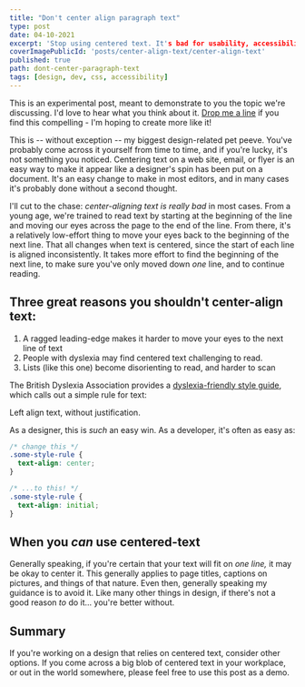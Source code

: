 ```yaml
---
title: "Don't center align paragraph text"
type: post
date: 04-10-2021
excerpt: 'Stop using centered text. It's bad for usability, accessibility, and eye scanning -- and nobody anywhere wants to read like that.'
coverImagePublicId: 'posts/center-align-text/center-align-text'
published: true
path: dont-center-paragraph-text
tags: [design, dev, css, accessibility]
---
```



<Aside type="note">

This is an experimental post, meant to demonstrate to you the topic we're discussing. I'd love to hear what you think about it. [Drop me a line](https://twitter.com/irreverentmike) if you find this compelling - I'm hoping to create more like it!

</Aside>

<CenteredTextDemo>

This is -- without exception -- my biggest design-related pet peeve. You've probably come across it yourself from time to time, and if you're lucky, it's not something you noticed. Centering text on a web site, email, or flyer is an easy way to make it appear like a designer's spin has been put on a document. It's an easy change to make in most editors, and in many cases it's probably done without a second thought.

I'll cut to the chase: _center-aligning text is really bad_ in most cases. From a young age, we're trained to read text by starting at the beginning of the line and moving our eyes across the page to the end of the line. From there, it's a relatively low-effort thing to move your eyes back to the beginning of the next line. That all changes when text is centered, since the start of each line is aligned inconsistently. It takes more effort to find the beginning of the next line, to make sure you've only moved down _one_ line, and to continue reading.

## Three great reasons you shouldn't center-align text:

1. A ragged leading-edge makes it harder to move your eyes to the next line of text
2. People with dyslexia may find centered text challenging to read.
3. Lists (like this one) become disorienting to read, and harder to scan

The British Dyslexia Association provides a <a href="https://www.bdadyslexia.org.uk/advice/employers/creating-a-dyslexia-friendly-workplace/dyslexia-friendly-style-guide" target="_blank">dyslexia-friendly style guide</a>, which calls out a simple rule for text:

<Aside type="note">Left align text, without justification.</Aside>

As a designer, this is _such_ an easy win. As a developer, it's often as easy as:

```css
/* change this */
.some-style-rule {
  text-align: center;
}

/* ...to this! */
.some-style-rule {
  text-align: initial;
}
```

## When you _can_ use centered-text

Generally speaking, if you're certain that your text will fit on _one line,_ it may be okay to center it. This generally applies to page titles, captions on pictures, and things of that nature. Even then, generally speaking my guidance is to avoid it. Like many other things in design, if there's not a good reason _to_ do it... you're better without.

## Summary

If you're working on a design that relies on centered text, consider other options. If you come across a big blob of centered text in your workplace, or out in the world somewhere, please feel free to use this post as a demo.

</CenteredTextDemo>
